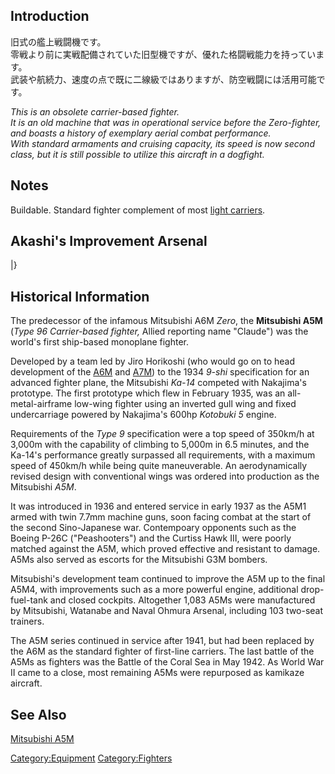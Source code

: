 {{Template:Equipmentinfo
|name = Type 96 Fighter
|id = 19
|japanesename = 九六式艦戦
|icon = {{GreenPlane}}
|type = Carrier-Based Fighter
|effect = {{AA}}+3 {{Evasion}}+1
|radius = 3
|scrap = {{Fuel}}1, {{Ammo}}1, {{Bauxite}}1
|image = <gallery type="slideshow" widths="360px" position="center" hideaddbutton="true">
Equipment19-1.png
Equipment19-2.png
Equipment19-3.png
Equipment19-4.png
</gallery>
|LC = lime
|CVL = lime
|CV = lime
|CVB = lime}}

==Introduction==
旧式の艦上戦闘機です。<br>
零戦より前に実戦配備されていた旧型機ですが、優れた格闘戦能力を持っています。<br>
武装や航続力、速度の点で既に二線級ではありますが、防空戦闘には活用可能です。

''This is an obsolete carrier-based fighter.<br>''
''It is an old machine that was in operational service before the Zero-fighter, and boasts a history of exemplary aerial combat performance.''<br>
''With standard armaments and cruising capacity, its speed is now second class, but it is still possible to utilize this aircraft in a dogfight.''

==Notes==
Buildable. Standard fighter complement of most [[List of light aircraft carriers by upgraded maximum stats|light carriers]].

== Akashi's Improvement Arsenal ==

{{AkashiWorkshop}}
{{AkashiWorkshopLine
| Name = {{PAGENAME}}
| ItemType = GreenPlane
| Fuel = 70
| Ammo = 50
| Steel = 0
| Baux = 170
|Mats0-5 = 1/3
|Mats6-9 = 2/4
|Mats10 = 3/6
|Screws0-5 = 1/2
|Screws6-9 = 1/3
|Screws10 = 2/4
|EquipConsume0-5 = 1*
|EquipConsume6-9 = 1*
|EquipConsume10 = 2*
| Sun = ✓
| Mon = ✓
| Tue = ✓
| Wed = ✓
| Thu = ✓
| Fri = ✓
| Sat = ✓
| 2ndShip = [[Houshou]]
| Notes =  Uses [[Type 96 Fighter]] for improvement up to ★+6 <br> Uses [[7.7mm Machine Gun]] for improvement past ★+6 <br> Uses 2 [[Type 96 Fighter]] for upgrade to [[Zero Fighter Type 21]] ★+3.
}}
|}

== Historical Information ==
The predecessor of the infamous Mitsubishi A6M ''Zero'', the '''Mitsubishi A5M''' (''Type 96 Carrier-based fighter,'' Allied reporting name "Claude") was the world's first ship-based monoplane fighter.

Developed by a team led by Jiro Horikoshi (who would go on to head development of the [[Type 21 Zero Fighter|A6M]] and [[Reppuu (Strong Gale)|A7M]]) to the 1934 ''9-shi'' specification for an advanced fighter plane, the Mitsubishi ''Ka-14'' competed with Nakajima's prototype. The first prototype which flew in February 1935, was an all-metal-airframe low-wing fighter using an inverted gull wing and fixed undercarriage powered by Nakajima's 600hp ''Kotobuki 5'' engine. 

Requirements of the ''Type 9'' specification were a top speed of 350km/h at 3,000m with the capability of climbing to 5,000m in 6.5 minutes, and the Ka-14's performance greatly surpassed all requirements, with a maximum speed of 450km/h while being quite maneuverable. An aerodynamically revised design with conventional wings was ordered into production as the Mitsubishi ''A5M''.

It was introduced in 1936 and entered service in early 1937 as the A5M1 armed with twin 7.7mm machine guns, soon facing combat at the start of the second Sino-Japanese war. Contempoary opponents such as the Boeing P-26C ("Peashooters") and the Curtiss Hawk Ⅲ, were poorly matched against the A5M, which proved effective and resistant to damage. A5Ms also served as escorts for the Mitsubishi G3M bombers.

Mitsubishi's development team continued to improve the A5M up to the final A5M4, with improvements such as a more powerful engine, additional drop-fuel-tank and closed cockpits. Altogether 1,083 A5Ms were manufactured by Mitsubishi, Watanabe and Naval Ohmura Arsenal, including 103 two-seat trainers. 

The A5M series continued in service after 1941, but had been replaced by the A6M as the standard fighter of first-line carriers. The last battle of the A5Ms as fighters was the Battle of the Coral Sea in May 1942. As World War II came to a close, most remaining A5Ms were repurposed as kamikaze aircraft.
==See Also==
[[wikipedia:Mitsubishi A5M|Mitsubishi A5M]]
{{Equipmentlist}}
[[Category:Equipment]]
[[Category:Fighters]]